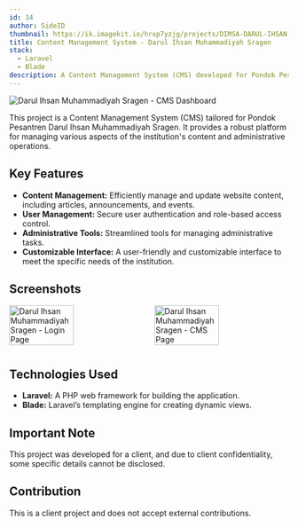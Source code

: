 ```yaml
---
id: 14
author: SideID
thumbnail: https://ik.imagekit.io/hrxp7yzjg/projects/DIMSA-DARUL-IHSAN-MUHAMADIYAH-SRAGEN.png?updatedAt=1742442503853
title: Content Management System - Darul Ihsan Muhammadiyah Sragen
stack:
  - Laravel
  - Blade
description: A Content Management System (CMS) developed for Pondok Pesantren Darul Ihsan Muhammadiyah Sragen, facilitating efficient content management and administrative tasks.
---
```


<img
  src="https://ik.imagekit.io/hrxp7yzjg/projects/DIMSA-DARUL-IHSAN-MUHAMADIYAH-SRAGEN.png?updatedAt=1742442503853"
  alt="Darul Ihsan Muhammadiyah Sragen - CMS Dashboard"
  fetchPriority="high"
/>

This project is a Content Management System (CMS) tailored for Pondok Pesantren Darul Ihsan Muhammadiyah Sragen. It provides a robust platform for managing various aspects of the institution's content and administrative operations.

## Key Features

* **Content Management:** Efficiently manage and update website content, including articles, announcements, and events.
* **User Management:** Secure user authentication and role-based access control.
* **Administrative Tools:** Streamlined tools for managing administrative tasks.
* **Customizable Interface:** A user-friendly and customizable interface to meet the specific needs of the institution.

## Screenshots

<div style="display: flex; flex-wrap: wrap; justify-content: space-between;">
    <img
      src="https://ik.imagekit.io/hrxp7yzjg/projects/Darul-Ihsan-Muhammadiyah-Sragen-login.png?updatedAt=1742451218229"
      alt="Darul Ihsan Muhammadiyah Sragen - Login Page"
      style="width: 48%; margin-bottom: 10px;"
    />
    <img
      src="https://ik.imagekit.io/hrxp7yzjg/projects/darunnajah-admin.jpg?updatedAt=1742458928114"
      alt="Darul Ihsan Muhammadiyah Sragen - CMS Page"
      style="width: 48%; margin-bottom: 10px;"
    />
</div>

## Technologies Used

* **Laravel:** A PHP web framework for building the application.
* **Blade:** Laravel’s templating engine for creating dynamic views.

## Important Note

This project was developed for a client, and due to client confidentiality, some specific details cannot be disclosed.

## Contribution

This is a client project and does not accept external contributions.